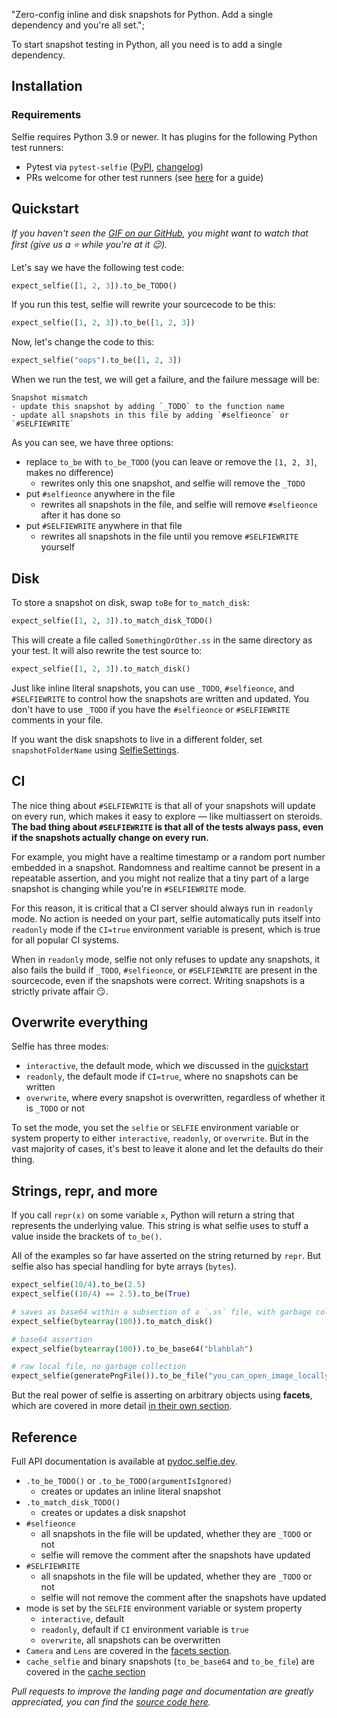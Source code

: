 
  "Zero-config inline and disk snapshots for Python. Add a single dependency and you're all set.";

<DocsImage imgAbsoluteUrl={imageUrl} />

To start snapshot testing in Python, all you need is to add a single dependency.

## Installation

### Requirements

Selfie requires Python 3.9 or newer. It has plugins for the following Python test runners:

- Pytest via `pytest-selfie` ([PyPI](https://pypi.org/project/pytest-selfie/), [changelog](https://github.com/diffplug/selfie/blob/main/python/CHANGELOG.md))
- PRs welcome for other test runners (see [here](https://github.com/diffplug/selfie/issues/350) for a guide)

## Quickstart

_If you haven't seen the [GIF on our GitHub](https://github.com/diffplug/selfie), you might want to watch that first (give us a ⭐ while you're at it 😉)._

Let's say we have the following test code:

```python
expect_selfie([1, 2, 3]).to_be_TODO()
```

If you run this test, selfie will rewrite your sourcecode to be this:

```python
expect_selfie([1, 2, 3]).to_be([1, 2, 3])
```

Now, let's change the code to this:

```python
expect_selfie("oops").to_be([1, 2, 3])
```

When we run the test, we will get a failure, and the failure message will be:

```
Snapshot mismatch
- update this snapshot by adding `_TODO` to the function name
- update all snapshots in this file by adding `#selfieonce` or `#SELFIEWRITE`
```

As you can see, we have three options:

- replace `to_be` with `to_be_TODO` (you can leave or remove the `[1, 2, 3]`, makes no difference)
  - rewrites only this one snapshot, and selfie will remove the `_TODO`
- put `#selfieonce` anywhere in the file
  - rewrites all snapshots in the file, and selfie will remove `#selfieonce` after it has done so
- put `#SELFIEWRITE` anywhere in that file
  - rewrites all snapshots in the file until you remove `#SELFIEWRITE` yourself

## Disk

To store a snapshot on disk, swap `toBe` for `to_match_disk`:

```python
expect_selfie([1, 2, 3]).to_match_disk_TODO()
```

This will create a file called `SomethingOrOther.ss` in the same directory as your test. It will also rewrite the test source to:

```python
expect_selfie([1, 2, 3]).to_match_disk()
```

Just like inline literal snapshots, you can use `_TODO`, `#selfieonce`, and `#SELFIEWRITE` to control how the snapshots are written and updated. You don't have to use `_TODO` if you have the `#selfieonce` or `#SELFIEWRITE` comments in your file.

If you want the disk snapshots to live in a different folder, set `snapshotFolderName` using [SelfieSettings](https://pydoc.selfie.dev/namespacepytest__selfie_1_1SelfieSettingsAPI).

## CI

The nice thing about `#SELFIEWRITE` is that all of your snapshots will update on every run, which makes it easy to explore — like multiassert on steroids. **The bad thing about `#SELFIEWRITE` is that all of the tests always pass, even if the snapshots actually change on every run.**

For example, you might have a realtime timestamp or a random port number embedded in a snapshot. Randomness and realtime cannot be present in a repeatable assertion, and you might not realize that a tiny part of a large snapshot is changing while you're in `#SELFIEWRITE` mode.

For this reason, it is critical that a CI server should always run in `readonly` mode. No action is needed on your part, selfie automatically puts itself into `readonly` mode if the `CI=true` environment variable is present, which is true for all popular CI systems.

When in `readonly` mode, selfie not only refuses to update any snapshots, it also fails the build if `_TODO`, `#selfieonce`, or `#SELFIEWRITE` are present in the sourcecode, even if the snapshots were correct. Writing snapshots is a strictly private affair 😏.

## Overwrite everything

Selfie has three modes:

- `interactive`, the default mode, which we discussed in the [quickstart](#quickstart)
- `readonly`, the default mode if `CI=true`, where no snapshots can be written
- `overwrite`, where every snapshot is overwritten, regardless of whether it is `_TODO` or not

To set the mode, you set the `selfie` or `SELFIE` environment variable or system property to either `interactive`, `readonly`, or `overwrite`. But in the vast majority of cases, it's best to leave it alone and let the defaults do their thing.

## Strings, repr, and more

If you call `repr(x)` on some variable `x`, Python will return a string that represents the underlying value. This string is what selfie uses to stuff a value inside the brackets of `to_be()`.

All of the examples so far have asserted on the string returned by `repr`. But selfie also has special handling for byte arrays (`bytes`).

```python
expect_selfie(10/4).to_be(2.5)
expect_selfie((10/4) == 2.5).to_be(True)

# saves as base64 within a subsection of a `.ss` file, with garbage collection for unused sections
expect_selfie(bytearray(100)).to_match_disk()

# base64 assertion
expect_selfie(bytearray(100)).to_be_base64("blahblah") 

# raw local file, no garbage collection
expect_selfie(generatePngFile()).to_be_file("you_can_open_image_locally.png") 
```

But the real power of selfie is asserting on arbitrary objects using **facets**, which are covered in more detail [in their own section](/py/facets).

## Reference

Full API documentation is available at [pydoc.selfie.dev](https://pydoc.selfie.dev).

- `.to_be_TODO()` or `.to_be_TODO(argumentIsIgnored)`
  - creates or updates an inline literal snapshot
- `.to_match_disk_TODO()`
  - creates or updates a disk snapshot
- `#selfieonce`
  - all snapshots in the file will be updated, whether they are `_TODO` or not
  - selfie will remove the comment after the snapshots have updated
- `#SELFIEWRITE`
  - all snapshots in the file will be updated, whether they are `_TODO` or not
  - selfie will not remove the comment after the snapshots have updated
- mode is set by the `SELFIE` environment variable or system property
  - `interactive`, default
  - `readonly`, default if `CI` environment variable is `true`
  - `overwrite`, all snapshots can be overwritten
- `Camera` and `Lens` are covered in the [facets section](/py/facets).
- `cache_selfie` and binary snapshots (`to_be_base64` and `to_be_file`) are covered in the [cache section](/py/cache)

_Pull requests to improve the landing page and documentation are greatly appreciated, you can find the [source code here](https://github.com/diffplug/selfie)._
